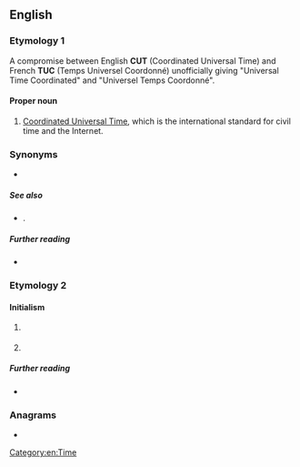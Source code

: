 ==English==

===Etymology 1===
A compromise between English '''CUT''' (Coordinated Universal Time) and French '''TUC''' (Temps Universel Coordonné) unofficially giving "Universal Time Coordinated" and "Universel Temps Coordonné".

====Proper noun====
{{en-proper noun}}

# [[Coordinated Universal Time]], which is the international standard for civil time and the Internet.

===Synonyms===
* {{l|en|GMT}}

=====See also=====
* {{l|en|Universal Time}}.

=====Further reading=====
* {{projectlink|wikipedia|lang=en|Coordinated Universal Time}}

===Etymology 2===

====Initialism====
{{rfc-header|Initialism}}
{{head|en|initialism}}

# {{lb|en|US|law}} {{initialism of|[[uniform|Uniform]] [[traffic|Traffic]] [[code|Code]]|lang=en}}
# {{lb|en|travel|GDS}} {{initialism of|[[unable]] [[to]] [[contact]]|lang=en}}

=====Further reading=====
* {{projectlink|wikipedia|lang=en|Traffic Code}}

===Anagrams===
* {{anagrams|en|a=ctu|TUC|cut}}

[[Category:en:Time]]